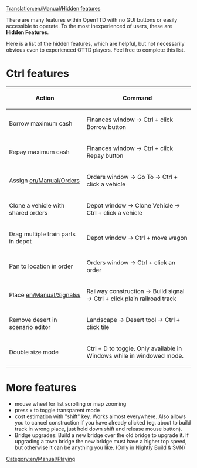 [[Translation:en/Manual/Hidden features]]
{{en/Manual/Navigation}}

There are many features within OpenTTD with no GUI buttons or easily accessible to operate. To the most inexperienced of users, these are '''Hidden Features'''.

Here is a list of the hidden features, which are helpful, but not necessarily obvious even to experienced OTTD players. Feel free to complete this list.

=Ctrl features=
{| border="1"
!Action!!Command
|-
|Borrow maximum cash||Finances window -> Ctrl + click Borrow button
|-
|Repay maximum cash||Finances window -> Ctrl + click Repay button
|-
|Assign [[en/Manual/Orders]]||Orders window -> Go To -> Ctrl + click a vehicle
|-
|Clone a vehicle with shared orders||Depot window -> Clone Vehicle -> Ctrl + click a vehicle
|-
|Drag multiple train parts in depot||Depot window -> Ctrl + move wagon
|-
|Pan to location in order||Orders window -> Ctrl + click an order
|-
|Place [[en/Manual/Signals]]s||Railway construction -> Build signal -> Ctrl + click plain railroad track
|-
|Remove desert in scenario editor||Landscape -> Desert tool -> Ctrl + click tile
|-
|Double size mode||Ctrl + D to toggle. Only available in Windows while in windowed mode.
|}

=More features=
* mouse wheel for list scrolling or map zooming
* press x to toggle transparent mode
* cost estimation with "shift" key. Works almost everywhere. Also allows you to cancel construction if you have already clicked (eg. about to build track in wrong place, just hold down shift and release mouse button).
* Bridge upgrades: Build a new bridge over the old bridge to upgrade it. If upgrading a town bridge the new bridge must have a higher top speed, but otherwise it can be anything you like. (Only in Nightly Build & SVN)

[[Category:en/Manual/Playing]]